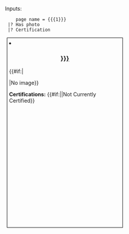 <noinclude>
{{Template description
|Synopsis = Template used to format each person's block in the DX3 Personnel page.
|Category = Helper Template
|Has good documentation = False
}}

Inputs:
<pre>
    page name = {{{1}}}
 |? Has photo
 |? Certification
</pre>
</noinclude><includeonly><!-- 

<div class="listing">
<div style="float:left; width:250px; height:425px; border:solid black 1px; margin:5px; padding:10px"> 

--><li class="gallerybox" style="background-color:transparent;border-color:transparent;width:300px;height: 500px;border:solid black 1px; margin:5px; padding:5px;">
<h3 style="text-align:center;">[[{{{1|}}}]]</h3>
{{#if:{{{2|}}}|<div style="text-align:center; margin:0px 0px 10px 0px;">{{Infobox image | Image = {{{2|}}} | Width = 200px }}</div>|No image}}

'''Certifications:''' {{#if:{{{3}}}|{{Comma string to list| {{{3|}}}}}|Not Currently Certified}}
</li><!--
</div>
</div>-->
</includeonly>